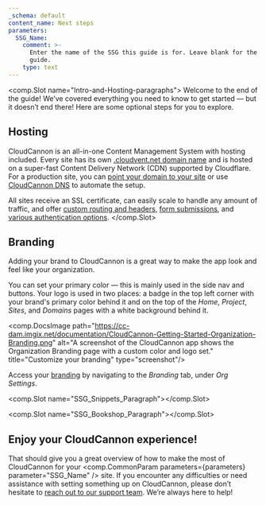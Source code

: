 ```yaml
---
_schema: default
content_name: Next steps
parameters:
  SSG_Name:
    comment: >-
      Enter the name of the SSG this guide is for. Leave blank for the universal
      guide.
    type: text
---
```

<comp.Slot name="Intro-and-Hosting-paragraphs">
  Welcome to the end of the guide! We’ve covered everything you need to know to get started — but it doesn’t end there! Here are some optional steps for you to explore.

  ## Hosting

  CloudCannon is an all-in-one Content Management System with hosting included. Every site has its own <a href="https://cloudcannon.com/documentation/articles/viewing-your-site-on-a-testing-domain/" target="_blank" rel="noopener">.cloudvent.net domain name</a> and is hosted on a super-fast Content Delivery Network (CDN) supported by Cloudflare. For a production site, you can <a href="https://cloudcannon.com/documentation/articles/hosting-your-site-on-a-custom-domain/" target="_blank" rel="noopener">point your domain to your site</a> or use <a href="https://cloudcannon.com/documentation/articles/using-cloudcannon-dns-to-configure-your-custom-domain/" target="_blank" rel="noopener">CloudCannon DNS</a> to automate the setup.

  All sites receive an SSL certificate, can easily scale to handle any amount of traffic, and offer <a href="https://cloudcannon.com/documentation/articles/configuring-custom-routing/#custom-headers" target="_blank" rel="noopener">custom routing and headers</a>, <a href="https://cloudcannon.com/documentation/articles/getting-started-with-forms-on-cloudcannon/" target="_blank" rel="noopener">form submissions</a>, and <a href="https://cloudcannon.com/documentation/articles/adding-password-authentication-to-your-site/" target="_blank" rel="noopener">various authentication options</a>.
</comp.Slot>

## Branding

Adding your brand to CloudCannon is a great way to make the app look and feel like your organization.

You can set your primary color — this is mainly used in the side nav and buttons. Your logo is used in two places: a badge in the top left corner with your brand's primary color behind it and on the top of the *Home*, *Project*, *Sites*, and *Domains* pages with a white background behind it.

<comp.DocsImage path="https://cc-dam.imgix.net/documentation/CloudCannon-Getting-Started-Organization-Branding.png" alt="A screenshot of the CloudCannon app shows the Organization Branding page with a custom color and logo set." title="Customize your branding" type="screenshot"/>

Access your <a href="https://cloudcannon.com/documentation/articles/customizing-cloudcannon-to-match-your-brand/" rel="noreferrer">branding</a> by navigating to the *Branding* tab, under *Org Settings*.

<comp.Slot name="SSG_Snippets_Paragraph"></comp.Slot>

<comp.Slot name="SSG_Bookshop_Paragraph"></comp.Slot>

## Enjoy your CloudCannon experience!

That should give you a great overview of how to make the most of CloudCannon for your <comp.CommonParam parameters={parameters} parameter="SSG_Name" /> site. If you encounter any difficulties or need assistance with setting something up on CloudCannon, please don’t hesitate to <a href="https://cloudcannon.com/documentation/support/" target="_blank" rel="noopener">reach out to our support team</a>. We’re always here to help!